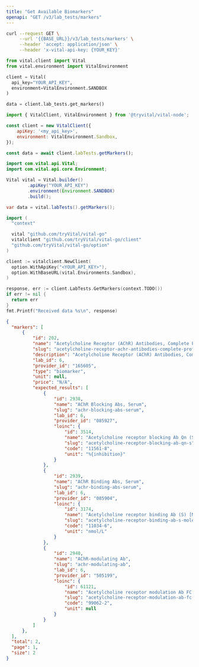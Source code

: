```yaml
---
title: "Get Available Biomarkers"
openapi: "GET /v3/lab_tests/markers"
---
```


<RequestExample>

```bash cURL
curl --request GET \
     --url '{{BASE_URL}}/v3/lab_tests/markers' \
     --header 'accept: application/json' \
     --header 'x-vital-api-key: {YOUR_KEY}'
```

```python Python
from vital.client import Vital
from vital.environment import VitalEnvironment

client = Vital(
  api_key="YOUR_API_KEY",
  environment=VitalEnvironment.SANDBOX
)

data = client.lab_tests.get_markers()
```

```javascript Node
import { VitalClient, VitalEnvironment } from '@tryvital/vital-node';

const client = new VitalClient({
    apiKey: '<my_api_key>',
    environment: VitalEnvironment.Sandbox,
});

const data = await client.labTests.getMarkers();
```

```java Java
import com.vital.api.Vital;
import com.vital.api.core.Environment;

Vital vital = Vital.builder()
        .apiKey("YOUR_API_KEY")
        .environment(Environment.SANDBOX)
        .build();

var data = vital.labTests().getMarkers(); 
```

```go Go
import (
  "context"

  vital "github.com/tryVital/vital-go"
  vitalclient "github.com/tryVital/vital-go/client"
  "github.com/tryVital/vital-go/option"
)

client := vitalclient.NewClient(
  option.WithApiKey("<YOUR_API_KEY>"),
  option.WithBaseURL(vital.Environments.Sandbox),
)

response, err := client.LabTests.GetMarkers(context.TODO())
if err != nil {
  return err
}
fmt.Printf("Received data %s\n", response)
```

</RequestExample>

<ResponseExample>

```json Response
{
  "markers": [
      {
          "id": 202,
          "name": "Acetylcholine Receptor (AChR) Antibodies, Complete Profile with Reflex to MuSK Antibodies",
          "slug": "acetylcholine-receptor-achr-antibodies-complete-profile-with-reflex-to-musk-antibodies",
          "description": "Acetylcholine Receptor (AChR) Antibodies, Complete Profile with Reflex to MuSK Antibodies",
          "lab_id": 6,
          "provider_id": "165605",
          "type": "biomarker",
          "unit": null,
          "price": "N/A",
          "expected_results": [
              {
                  "id": 2938,
                  "name": "AChR Blocking Abs, Serum",
                  "slug": "achr-blocking-abs-serum",
                  "lab_id": 6,
                  "provider_id": "085927",
                  "loinc": {
                      "id": 3514,
                      "name": "Acetylcholine receptor blocking Ab Qn (S)",
                      "slug": "acetylcholine-receptor-blocking-ab-qn-s",
                      "code": "11561-8",
                      "unit": "%{inhibition}"
                  }
              },
              {
                  "id": 2939,
                  "name": "AChR Binding Abs, Serum",
                  "slug": "achr-binding-abs-serum",
                  "lab_id": 6,
                  "provider_id": "085904",
                  "loinc": {
                      "id": 3174,
                      "name": "Acetylcholine receptor binding Ab (S) [Moles/Vol]",
                      "slug": "acetylcholine-receptor-binding-ab-s-moles-vol",
                      "code": "11034-6",
                      "unit": "nmol/L"
                  }
              },
              {
                  "id": 2940,
                  "name": "AChR-modulating Ab",
                  "slug": "achr-modulating-ab",
                  "lab_id": 6,
                  "provider_id": "505199",
                  "loinc": {
                      "id": 61121,
                      "name": "Acetylcholine receptor modulation Ab FC Ql (S)",
                      "slug": "acetylcholine-receptor-modulation-ab-fc-ql-s",
                      "code": "99062-2",
                      "unit": null
                  }
              }
          ]
      },
  ],
  "total": 2,
  "page": 1,
  "size": 2
}
```

</ResponseExample>
